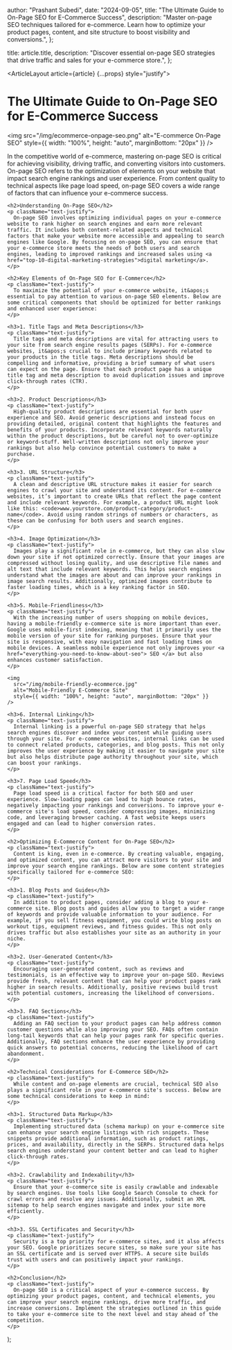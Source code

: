 
  author: "Prashant Subedi",
  date: "2024-09-05",
  title: "The Ultimate Guide to On-Page SEO for E-Commerce Success",
  description:
    "Master on-page SEO techniques tailored for e-commerce. Learn how to optimize your product pages, content, and site structure to boost visibility and conversions.",
};

  title: article.title,
  description: "Discover essential on-page SEO strategies that drive traffic and sales for your e-commerce store.",
};

  <ArticleLayout article={article} {...props} style="justify">
    <h1>The Ultimate Guide to On-Page SEO for E-Commerce Success</h1>
     <img
      src="/img/ecommerce-onpage-seo.png"
      alt="E-commerce On-Page SEO"
      style={{ width: "100%", height: "auto", marginBottom: "20px" }}
    />
    <p className="text-justify">
      In the competitive world of e-commerce, mastering on-page SEO is critical for achieving visibility, driving traffic, and converting visitors into customers. On-page SEO refers to the optimization of elements on your website that impact search engine rankings and user experience. From content quality to technical aspects like page load speed, on-page SEO covers a wide range of factors that can influence your e-commerce success.
    </p>

   
    <h2>Understanding On-Page SEO</h2>
    <p className="text-justify">
      On-page SEO involves optimizing individual pages on your e-commerce website to rank higher on search engines and earn more relevant traffic. It includes both content-related aspects and technical factors that make your website more accessible and appealing to search engines like Google. By focusing on on-page SEO, you can ensure that your e-commerce store meets the needs of both users and search engines, leading to improved rankings and increased sales using <a href="top-10-digital-marketing-strategies">digital marketing</a>.
    </p>

    <h2>Key Elements of On-Page SEO for E-Commerce</h2>
    <p className="text-justify">
      To maximize the potential of your e-commerce website, it&apos;s essential to pay attention to various on-page SEO elements. Below are some critical components that should be optimized for better rankings and enhanced user experience:
    </p>

    <h3>1. Title Tags and Meta Descriptions</h3>
    <p className="text-justify">
      Title tags and meta descriptions are vital for attracting users to your site from search engine results pages (SERPs). For e-commerce websites, it&apos;s crucial to include primary keywords related to your products in the title tags. Meta descriptions should be compelling and informative, providing a brief summary of what users can expect on the page. Ensure that each product page has a unique title tag and meta description to avoid duplication issues and improve click-through rates (CTR).
    </p>

    <h3>2. Product Descriptions</h3>
    <p className="text-justify">
      High-quality product descriptions are essential for both user experience and SEO. Avoid generic descriptions and instead focus on providing detailed, original content that highlights the features and benefits of your products. Incorporate relevant keywords naturally within the product descriptions, but be careful not to over-optimize or keyword-stuff. Well-written descriptions not only improve your rankings but also help convince potential customers to make a purchase.
    </p>

    <h3>3. URL Structure</h3>
    <p className="text-justify">
      A clean and descriptive URL structure makes it easier for search engines to crawl your site and understand its content. For e-commerce websites, it’s important to create URLs that reflect the page content and include relevant keywords. For example, a product URL might look like this: <code>www.yourstore.com/product-category/product-name</code>. Avoid using random strings of numbers or characters, as these can be confusing for both users and search engines.
    </p>

    <h3>4. Image Optimization</h3>
    <p className="text-justify">
      Images play a significant role in e-commerce, but they can also slow down your site if not optimized correctly. Ensure that your images are compressed without losing quality, and use descriptive file names and alt text that include relevant keywords. This helps search engines understand what the images are about and can improve your rankings in image search results. Additionally, optimized images contribute to faster loading times, which is a key ranking factor in SEO.
    </p>

    <h3>5. Mobile-Friendliness</h3>
    <p className="text-justify">
      With the increasing number of users shopping on mobile devices, having a mobile-friendly e-commerce site is more important than ever. Google uses mobile-first indexing, meaning that it primarily uses the mobile version of your site for ranking purposes. Ensure that your site is responsive, with easy navigation and fast loading times on mobile devices. A seamless mobile experience not only improves your <a href="everything-you-need-to-know-about-seo"> SEO </a> but also enhances customer satisfaction.
    </p>

    <img
      src="/img/mobile-friendly-ecommerce.jpg"
      alt="Mobile-Friendly E-Commerce Site"
      style={{ width: "100%", height: "auto", marginBottom: "20px" }}
    />

    <h3>6. Internal Linking</h3>
    <p className="text-justify">
      Internal linking is a powerful on-page SEO strategy that helps search engines discover and index your content while guiding users through your site. For e-commerce websites, internal links can be used to connect related products, categories, and blog posts. This not only improves the user experience by making it easier to navigate your site but also helps distribute page authority throughout your site, which can boost your rankings.
    </p>

    <h3>7. Page Load Speed</h3>
    <p className="text-justify">
      Page load speed is a critical factor for both SEO and user experience. Slow-loading pages can lead to high bounce rates, negatively impacting your rankings and conversions. To improve your e-commerce site's load speed, consider compressing images, minimizing code, and leveraging browser caching. A fast website keeps users engaged and can lead to higher conversion rates.
    </p>

    <h2>Optimizing E-Commerce Content for On-Page SEO</h2>
    <p className="text-justify">
      Content is king, even in e-commerce. By creating valuable, engaging, and optimized content, you can attract more visitors to your site and improve your search engine rankings. Below are some content strategies specifically tailored for e-commerce SEO:
    </p>

    <h3>1. Blog Posts and Guides</h3>
    <p className="text-justify">
      In addition to product pages, consider adding a blog to your e-commerce site. Blog posts and guides allow you to target a wider range of keywords and provide valuable information to your audience. For example, if you sell fitness equipment, you could write blog posts on workout tips, equipment reviews, and fitness guides. This not only drives traffic but also establishes your site as an authority in your niche.
    </p>

    <h3>2. User-Generated Content</h3>
    <p className="text-justify">
      Encouraging user-generated content, such as reviews and testimonials, is an effective way to improve your on-page SEO. Reviews provide fresh, relevant content that can help your product pages rank higher in search results. Additionally, positive reviews build trust with potential customers, increasing the likelihood of conversions.
    </p>

    <h3>3. FAQ Sections</h3>
    <p className="text-justify">
      Adding an FAQ section to your product pages can help address common customer questions while also improving your SEO. FAQs often contain long-tail keywords that can help your pages rank for specific queries. Additionally, FAQ sections enhance the user experience by providing quick answers to potential concerns, reducing the likelihood of cart abandonment.
    </p>

    <h2>Technical Considerations for E-Commerce SEO</h2>
    <p className="text-justify">
      While content and on-page elements are crucial, technical SEO also plays a significant role in your e-commerce site's success. Below are some technical considerations to keep in mind:
    </p>

    <h3>1. Structured Data Markup</h3>
    <p className="text-justify">
      Implementing structured data (schema markup) on your e-commerce site can enhance your search engine listings with rich snippets. These snippets provide additional information, such as product ratings, prices, and availability, directly in the SERPs. Structured data helps search engines understand your content better and can lead to higher click-through rates.
    </p>

    <h3>2. Crawlability and Indexability</h3>
    <p className="text-justify">
      Ensure that your e-commerce site is easily crawlable and indexable by search engines. Use tools like Google Search Console to check for crawl errors and resolve any issues. Additionally, submit an XML sitemap to help search engines navigate and index your site more efficiently.
    </p>

    <h3>3. SSL Certificates and Security</h3>
    <p className="text-justify">
      Security is a top priority for e-commerce sites, and it also affects your SEO. Google prioritizes secure sites, so make sure your site has an SSL certificate and is served over HTTPS. A secure site builds trust with users and can positively impact your rankings.
    </p>

    <h2>Conclusion</h2>
    <p className="text-justify">
      On-page SEO is a critical aspect of your e-commerce success. By optimizing your product pages, content, and technical elements, you can improve your search engine rankings, drive more traffic, and increase conversions. Implement the strategies outlined in this guide to take your e-commerce site to the next level and stay ahead of the competition.
    </p>
  </ArticleLayout>
);

